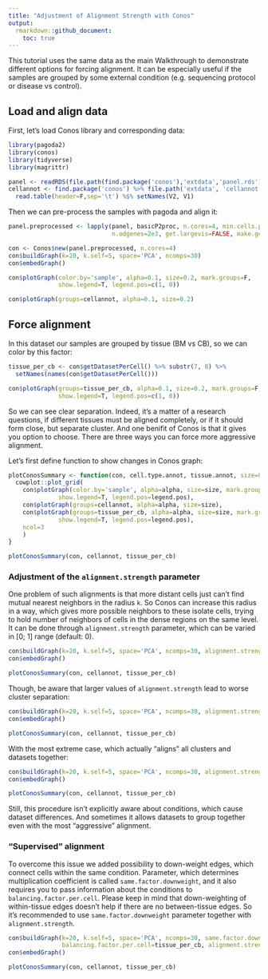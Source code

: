 ```yaml
---
title: "Adjustment of Alignment Strength with Conos"
output:
  rmarkdown::github_document:
    toc: true
---
```


This tutorial uses the same data as the main Walkthrough to demonstrate different options 
for forcing alignment. It can be especially useful if the samples are grouped by some external 
condition (e.g. sequencing protocol or disease vs control).

## Load and align data

First, let's load Conos library and corresponding data:

```r
library(pagoda2)
library(conos)
library(tidyverse)
library(magrittr)

panel <- readRDS(file.path(find.package('conos'),'extdata','panel.rds'))
cellannot <- find.package('conos') %>% file.path('extdata', 'cellannot.txt') %>%
  read.table(header=F,sep='\t') %$% setNames(V2, V1)
```

Then we can pre-process the samples with pagoda and align it:

```r
panel.preprocessed <- lapply(panel, basicP2proc, n.cores=4, min.cells.per.gene=0, 
                             n.odgenes=2e3, get.largevis=FALSE, make.geneknn=FALSE)
```

```r
con <- Conos$new(panel.preprocessed, n.cores=4)
con$buildGraph(k=20, k.self=5, space='PCA', ncomps=30)
con$embedGraph()

con$plotGraph(color.by='sample', alpha=0.1, size=0.2, mark.groups=F, 
              show.legend=T, legend.pos=c(1, 0))

con$plotGraph(groups=cellannot, alpha=0.1, size=0.2)
```

## Force alignment

In this dataset our samples are grouped by tissue (BM vs CB), so we can color by this factor:

```r
tissue_per_cb <- con$getDatasetPerCell() %>% substr(7, 8) %>% 
  setNames(names(con$getDatasetPerCell()))

con$plotGraph(groups=tissue_per_cb, alpha=0.1, size=0.2, mark.groups=F, 
              show.legend=T, legend.pos=c(1, 0))
```

So we can see clear separation. Indeed, it's a matter of a research questions, if different 
tissues must be aligned completely, or if it should form close, but separate cluster. And
one benifit of Conos is that it gives you option to choose. There are three ways you can 
force more aggressive alignment.

Let's first define function to show changes in Conos graph:

```r
plotConosSummary <- function(con, cell.type.annot, tissue.annot, size=0.2, alpha=0.1, legend.pos=c(1, 0)) {
  cowplot::plot_grid(
    con$plotGraph(color.by='sample', alpha=alpha, size=size, mark.groups=F, 
              show.legend=T, legend.pos=legend.pos),
    con$plotGraph(groups=cellannot, alpha=alpha, size=size),
    con$plotGraph(groups=tissue_per_cb, alpha=alpha, size=size, mark.groups=F, 
              show.legend=T, legend.pos=legend.pos),
    ncol=3
    )
}
```

```r
plotConosSummary(con, cellannot, tissue_per_cb)
```


### Adjustment of the `alignment.strength` parameter

One problem of such alignments is that more distant cells just can't find mutual nearest 
neighbors in the radius `k`. So Conos can increase this radius in a way, which gives more
possible neighbors to these isolate cells, trying to hold number of neighbors of cells in 
the dense regions on the same level. It can be done through `alignment.strength` parameter,
which can be varied in [0; 1] range (default: 0).

```r
con$buildGraph(k=20, k.self=5, space='PCA', ncomps=30, alignment.strength=0.3)
con$embedGraph()
```


```r
plotConosSummary(con, cellannot, tissue_per_cb)
```

Though, be aware that larger values of `alignment.strength` lead to worse cluster separation:

```r
con$buildGraph(k=20, k.self=5, space='PCA', ncomps=30, alignment.strength=0.6)
con$embedGraph()
```


```r
plotConosSummary(con, cellannot, tissue_per_cb)
```

With the most extreme case, which actually "aligns" all clusters and datasets together:

```r
con$buildGraph(k=20, k.self=5, space='PCA', ncomps=30, alignment.strength=1.0)
con$embedGraph()
```

```r
plotConosSummary(con, cellannot, tissue_per_cb)
```

Still, this procedure isn't explicitly aware about conditions, which cause dataset differences.
And sometimes it allows datasets to group together even with the most "aggressive" alignment.

### "Supervised" alignment

To overcome this issue we added possibility to down-weight edges, which connect cells within
the same condition. Parameter, which determines multiplication coefficient is called
`same.factor.downweight`, and it also requires you to pass information about the conditions
to `balancing.factor.per.cell`. Please keep in mind that down-weighting of within-tissue
edges doesn't help if there are no between-tissue edges. So it's recommended to use 
`same.factor.downweight` parameter together with `alignment.strength`.

```r
con$buildGraph(k=20, k.self=5, space='PCA', ncomps=30, same.factor.downweight=0.1, 
               balancing.factor.per.cell=tissue_per_cb, alignment.strength=0.3)
con$embedGraph()
```

```r
plotConosSummary(con, cellannot, tissue_per_cb)
```
